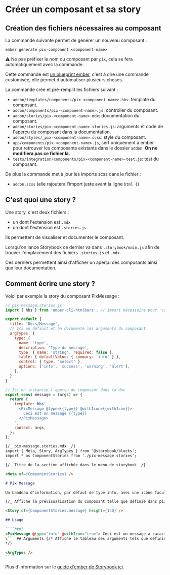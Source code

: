 
<Meta title="Développement/Créer un composant" />

# Créer un composant et sa story

## Création des fichiers nécessaires au composant

La commande suivante permet de générer un nouveau composant :

```shell
ember generate pix-component <component-name>
```

⚠️ Ne pas préfixer le nom du composant par `pix`, cela se fera automatiquement avec la commande.

Cette commande est [un blueprint ember](https://cli.emberjs.com/release/advanced-use/blueprints/), c'est à dire une
commande customisée, elle permet d'automatiser plusieurs choses.

La commande crée et pré-remplit les fichiers suivant :

- `addon/templates/components/pix-<component-name>.hbs`: template du composant.
- `addon/components/pix-<component-name>.js`: controller du composant.
- `addon/stories/pix-<component-name>.mdx`: documentation du composant.
- `addon/stories/pix-<component-name>.stories.js`: arguments et code de l'aperçu du composant dans la documentation.
- `addon/styles/_pix-<component-name>.scss`: style du composant.
- `app/components/pix-<component-name>.js`, sert uniquement à ember pour retrouver les composants existants dans le dossier `addon`. **On ne modifiera pas ce fichier là.**
- `tests/integration/components/pix-<component-name>-test.js`: test du composant.

De plus la commande met à jour les imports scss dans le fichier :

- `addon.scss` (elle rajoutera l'import juste avant la ligne `html {`)

## C'est quoi une story ?

Une story, c'est deux fichiers :

- un dont l'extension est `.mdx`
- un dont l'extension est `.stories.js`

Ils permettent de visualiser et documenter le composant.

Lorsqu'on lance Storybook ce dernier va dans `.storybook/main.js` afin de trouver l'emplacement des fichiers `.stories.js`
et `.mdx`.

Ces derniers permettent ainsi d'afficher un aperçu des composants ainsi que leur documentation.

## Comment écrire une story ?

Voici par exemple la story du composant PixMessage :

```javascript
// pix-message.stories.js
import { hbs } from 'ember-cli-htmlbars'; // import nécessaire pour 'canvasContent'

export default {
  title: 'Docs/Message',
  // Ici on définit et on documente les arguments du composant
  argTypes: {
    type: {
      name: 'type',
      description: 'Type du message',
      type: { name: 'string', required: false },
      table: { defaultValue: { summary: 'info' } },
      control: { type: 'select' },
      options: ['info', 'success', 'warning', 'alert'],
    },
  }
}

// Ici on instancie l'aperçu du composant dans la doc
export const message = (args) => {
  return {
    template: hbs`
      <PixMessage @type={{type}} @withIcon={{withIcon}}>
        Ceci est un message {{type}}
      </PixMessage>
    `,
    context: args,
  };
};
```

`````markdown
{/_ pix-message.stories.mdx _/}
import { Meta, Story, ArgTypes } from '@storybook/blocks';
import * as ComponentStories from './pix-message.stories';

{/_ Titre de la section affichée dans le menu de storybook _/}

<Meta of={ComponentStories} />

# Pix Message

Un bandeau d'information, par défaut de type info, avec une icône facultative.

{/_ Affiche la prévisualisation du composant telle que définie dans pix-message.stories.js _/}

<Story of={ComponentStories.message} height={140} />

## Usage

````html
<PixMessage @type="info" @withIcon="true"> Ceci est un message à caractère informatif. </PixMessage>
\``` ## Arguments {/* Affiche le tableau des arguments tels que définis dans pix-message.stories.js
*/}

<ArgTypes />
````
`````

Plus d'information sur le [guide d'ember de Storybook ici](https://storybook.js.org/docs/guides/guide-ember/).
